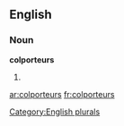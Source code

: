 ==English==

===Noun===
'''colporteurs'''

# {{plural of|[[colporteur]]}}

[[Category:English plurals]]

[[ar:colporteurs]]
[[fr:colporteurs]]